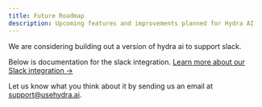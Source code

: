 ```yaml
---
title: Future Roadmap
description: Upcoming features and improvements planned for Hydra AI
---
```


We are considering building out a version of hydra ai to support slack.

Below is documentation for the slack integration. [Learn more about our Slack integration →](/docs/future/slack)

Let us know what you think about it by sending us an email at support@usehydra.ai.

